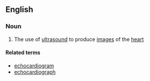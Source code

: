 ==English==

===Noun===
{{wikipedia}}
{{en-noun|-}}

#{{medicine}} The use of [[ultrasound]] to produce [[image]]s of the [[heart]]

====Related terms====
*[[echocardiogram]]
*[[echocardiograph]]